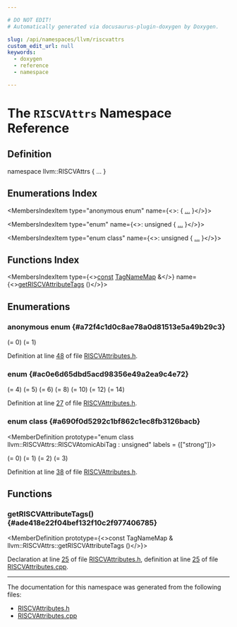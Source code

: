 ```yaml
---

# DO NOT EDIT!
# Automatically generated via docusaurus-plugin-doxygen by Doxygen.

slug: /api/namespaces/llvm/riscvattrs
custom_edit_url: null
keywords:
  - doxygen
  - reference
  - namespace

---
```





# The `RISCVAttrs` Namespace Reference

<DoxygenPage pluginConfig={pluginConfig}>



## Definition

<CodeBlock>namespace llvm::RISCVAttrs &#123; ... &#125;</CodeBlock>

## Enumerations Index

<MembersIndex>

<MembersIndexItem
  type="anonymous enum"
  name={<>:  &#123; <a href="#a72f4c1d0c8ae78a0d81513e5a49b29c3">...</a> &#125;</>}>
</MembersIndexItem>

<MembersIndexItem
  type="enum"
  name={<>: unsigned &#123; <a href="#ac0e6d65dbd5acd98356e49a2ea9c4e72">...</a> &#125;</>}>
</MembersIndexItem>

<MembersIndexItem
  type="enum class"
  name={<>: unsigned &#123; <a href="#a690f0d5292c1bf862c1ec8fb3126bacb">...</a> &#125;</>}>
</MembersIndexItem>

</MembersIndex>

## Functions Index

<MembersIndex>

<MembersIndexItem
  type={<><a href="/docs/api/files/lib/lib/target/lib/target/aarch64/aarch64promoteconstant-cpp/#a90f8350fecae261c25be85d38b451bff">const</a> <a href="/docs/api/namespaces/llvm/#a8ba0ebd86185aea94f29ed853c4dd97f">TagNameMap</a> &amp;</>}
  name={<><a href="#ade418e22f04bef132f10c2f977406785">getRISCVAttributeTags</a> ()</>}>
</MembersIndexItem>

</MembersIndex>


<SectionDefinition>

## Enumerations

### anonymous enum  {#a72f4c1d0c8ae78a0d81513e5a49b29c3}

<MemberDefinition
  prototype="anonymous enum ">

<EnumerationList title="Enumeration values">

<Link id="a72f4c1d0c8ae78a0d81513e5a49b29c3a4c0e47df5625119eac000e6c9a611c6c" />
<EnumerationListItem name="NOT_ALLOWED">
 (= 0)
</EnumerationListItem>

<Link id="a72f4c1d0c8ae78a0d81513e5a49b29c3a68b684cc4c06d014569ef4a0befdf000" />
<EnumerationListItem name="ALLOWED">
 (= 1)
</EnumerationListItem>

</EnumerationList>

Definition at line <a href="/docs/api/files/include/include/llvm/include/llvm/support/riscvattributes-h/#l00048">48</a> of file <a href="/docs/api/files/include/include/llvm/include/llvm/support/riscvattributes-h">RISCVAttributes.h</a>.
</MemberDefinition>

### enum  {#ac0e6d65dbd5acd98356e49a2ea9c4e72}

<MemberDefinition
  prototype="enum llvm::RISCVAttrs::AttrType : unsigned">

<EnumerationList title="Enumeration values">

<Link id="ac0e6d65dbd5acd98356e49a2ea9c4e72a35adc9b32c5d6aafb557089b94f65405" />
<EnumerationListItem name="STACK_ALIGN">
 (= 4)
</EnumerationListItem>

<Link id="ac0e6d65dbd5acd98356e49a2ea9c4e72a0100b4efc71f09c9d6a16d6f32ff9daa" />
<EnumerationListItem name="ARCH">
 (= 5)
</EnumerationListItem>

<Link id="ac0e6d65dbd5acd98356e49a2ea9c4e72ace72d01296c55f4885fbdefb87892871" />
<EnumerationListItem name="UNALIGNED_ACCESS">
 (= 6)
</EnumerationListItem>

<Link id="ac0e6d65dbd5acd98356e49a2ea9c4e72a8f3410f163016d35c79393fb044ed47b" />
<EnumerationListItem name="PRIV_SPEC">
 (= 8)
</EnumerationListItem>

<Link id="ac0e6d65dbd5acd98356e49a2ea9c4e72a042be5b3857670a0e3e0dace53a79601" />
<EnumerationListItem name="PRIV_SPEC_MINOR">
 (= 10)
</EnumerationListItem>

<Link id="ac0e6d65dbd5acd98356e49a2ea9c4e72af86ac73473544636443d9eb261b81911" />
<EnumerationListItem name="PRIV_SPEC_REVISION">
 (= 12)
</EnumerationListItem>

<Link id="ac0e6d65dbd5acd98356e49a2ea9c4e72a4794d2bd27775559be203df4503d3880" />
<EnumerationListItem name="ATOMIC_ABI">
 (= 14)
</EnumerationListItem>

</EnumerationList>

Definition at line <a href="/docs/api/files/include/include/llvm/include/llvm/support/riscvattributes-h/#l00027">27</a> of file <a href="/docs/api/files/include/include/llvm/include/llvm/support/riscvattributes-h">RISCVAttributes.h</a>.
</MemberDefinition>

### enum class  {#a690f0d5292c1bf862c1ec8fb3126bacb}

<MemberDefinition
  prototype="enum class llvm::RISCVAttrs::RISCVAtomicAbiTag : unsigned"
 labels = {["strong"]}>

<EnumerationList title="Enumeration values">

<Link id="a690f0d5292c1bf862c1ec8fb3126bacba696b031073e74bf2cb98e5ef201d4aa3" />
<EnumerationListItem name="UNKNOWN">
 (= 0)
</EnumerationListItem>

<Link id="a690f0d5292c1bf862c1ec8fb3126bacba9214e1300943d45ef0124bc7ba9770c9" />
<EnumerationListItem name="A6C">
 (= 1)
</EnumerationListItem>

<Link id="a690f0d5292c1bf862c1ec8fb3126bacba5e5e1c382c45b7ed86f9849450029595" />
<EnumerationListItem name="A6S">
 (= 2)
</EnumerationListItem>

<Link id="a690f0d5292c1bf862c1ec8fb3126bacbabe523bdcc111d8113eb54f747d89d4d7" />
<EnumerationListItem name="A7">
 (= 3)
</EnumerationListItem>

</EnumerationList>

Definition at line <a href="/docs/api/files/include/include/llvm/include/llvm/support/riscvattributes-h/#l00038">38</a> of file <a href="/docs/api/files/include/include/llvm/include/llvm/support/riscvattributes-h">RISCVAttributes.h</a>.
</MemberDefinition>

</SectionDefinition>

<SectionDefinition>

## Functions

### getRISCVAttributeTags() {#ade418e22f04bef132f10c2f977406785}

<MemberDefinition
  prototype={<>const TagNameMap &amp; llvm::RISCVAttrs::getRISCVAttributeTags ()</>}>

Declaration at line <a href="/docs/api/files/include/include/llvm/include/llvm/support/riscvattributes-h/#l00025">25</a> of file <a href="/docs/api/files/include/include/llvm/include/llvm/support/riscvattributes-h">RISCVAttributes.h</a>, definition at line <a href="/docs/api/files/lib/lib/support/riscvattributes-cpp/#l00025">25</a> of file <a href="/docs/api/files/lib/lib/support/riscvattributes-cpp">RISCVAttributes.cpp</a>.
</MemberDefinition>

</SectionDefinition>

<hr/>

The documentation for this namespace was generated from the following files:

<ul>
<li><a href="/docs/api/files/include/include/llvm/include/llvm/support/riscvattributes-h">RISCVAttributes.h</a></li>
<li><a href="/docs/api/files/lib/lib/support/riscvattributes-cpp">RISCVAttributes.cpp</a></li>
</ul>

</DoxygenPage>
